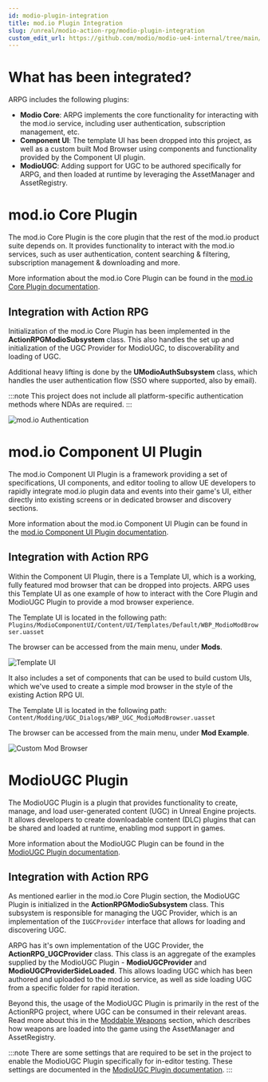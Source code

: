 ```yaml
---
id: modio-plugin-integration
title: mod.io Plugin Integration
slug: /unreal/modio-action-rpg/modio-plugin-integration
custom_edit_url: https://github.com/modio/modio-ue4-internal/tree/main/Doc/doc_root/en-us/modio-action-rpg/modio-plugin-integration.mdx
---
```


# What has been integrated?
ARPG includes the following plugins:
- **Modio Core**: ARPG implements the core functionality for interacting with the mod.io service, including user authentication, subscription management, etc.
- **Component UI**: The template UI has been dropped into this project, as well as a custom built Mod Browser using components and functionality provided by the Component UI plugin.
- **ModioUGC**: Adding support for UGC to be authored specifically for ARPG, and then loaded at runtime by leveraging the AssetManager and AssetRegistry.

# mod.io Core Plugin
The mod.io Core Plugin is the core plugin that the rest of the mod.io product suite depends on. It provides functionality to interact with the mod.io services, such as user authentication, content searching & filtering, subscription management & downloading and more.

More information about the mod.io Core Plugin can be found in the [mod.io Core Plugin documentation](https://docs.mod.io/unreal/core-plugin).

## Integration with Action RPG
Initialization of the mod.io Core Plugin has been implemented in the **ActionRPGModioSubsystem** class. This also handles the set up and initialization of the UGC Provider for ModioUGC, to discoverability and loading of UGC.

Additional heavy lifting is done by the **UModioAuthSubsystem** class, which handles the user authentication flow (SSO where supported, also by email).

:::note
This project does not include all platform-specific authentication methods where NDAs are required. 
:::

![mod.io Authentication](img/modio_authentication.png)

# mod.io Component UI Plugin
The mod.io Component UI Plugin is a framework providing a set of specifications, UI components, and editor tooling to allow UE developers to rapidly integrate mod.io plugin data and events into their game's UI, either directly into existing screens or in dedicated browser and discovery sections.

More information about the mod.io Component UI Plugin can be found in the [mod.io Component UI Plugin documentation](https://docs.mod.io/unreal/component-ui).

## Integration with Action RPG
Within the Component UI Plugin, there is a Template UI, which is a working, fully featured mod browser that can be dropped into projects. ARPG uses this Template UI as one example of how to interact with the Core Plugin and ModioUGC Plugin to provide a mod browser experience.

The Template UI is located in the following path:
`Plugins/ModioComponentUI/Content/UI/Templates/Default/WBP_ModioModBrowser.uasset`

The browser can be accessed from the main menu, under **Mods**.

![Template UI](img/mod_browser_template.png)

It also includes a set of components that can be used to build custom UIs, which we've used to create a simple mod browser in the style of the existing Action RPG UI. 

The Template UI is located in the following path:
`Content/Modding/UGC_Dialogs/WBP_UGC_ModioModBrowser.uasset`

The browser can be accessed from the main menu, under **Mod Example**.

![Custom Mod Browser](img/mod_browser_custom.png)

# ModioUGC Plugin
The ModioUGC Plugin is a plugin that provides functionality to create, manage, and load user-generated content (UGC) in Unreal Engine projects. It allows developers to create downloadable content (DLC) plugins that can be shared and loaded at runtime, enabling mod support in games.

More information about the ModioUGC Plugin can be found in the [ModioUGC Plugin documentation](https://docs.mod.io/unreal/modio-ugc).

## Integration with Action RPG
As mentioned earlier in the mod.io Core Plugin section, the ModioUGC Plugin is initialized in the **ActionRPGModioSubsystem** class. This subsystem is responsible for managing the UGC Provider, which is an implementation of the `IUGCProvider` interface that allows for loading and discovering UGC.

ARPG has it's own implementation of the UGC Provider, the **ActionRPG_UGCProvider** class. This class is an aggregate of the examples supplied by the ModioUGC Plugin - **ModioUGCProvider** and **ModioUGCProviderSideLoaded**. This allows loading UGC which has been authored and uploaded to the mod.io service, as well as side loading UGC from a specific folder for rapid iteration.

Beyond this, the usage of the ModioUGC Plugin is primarily in the rest of the ActionRPG project, where UGC can be consumed in their relevant areas. Read more about this in the [Moddable Weapons](/unreal/modio-action-rpg/moddable-weapons) section, which describes how weapons are loaded into the game using the AssetManager and AssetRegistry.

:::note
There are some settings that are required to be set in the project to enable the ModioUGC Plugin specifically for in-editor testing. These settings are documented in the [ModioUGC Plugin documentation](https://docs.mod.io/unreal/modio-ugc/getting-started#in-editor-testing).
:::